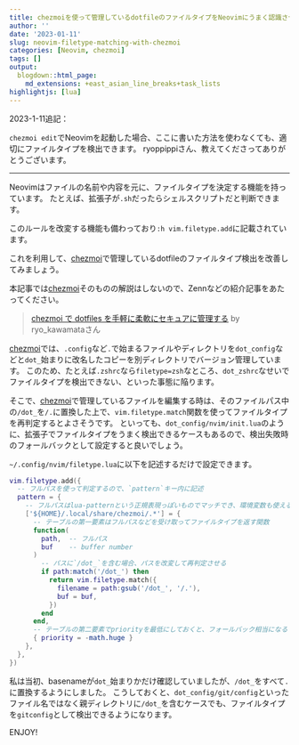 ```yaml
---
title: chezmoiを使って管理しているdotfileのファイルタイプをNeovimにうまく認識させる
author: ''
date: '2023-01-11'
slug: neovim-filetype-matching-with-chezmoi
categories: [Neovim, chezmoi]
tags: []
output:
  blogdown::html_page:
    md_extensions: +east_asian_line_breaks+task_lists
highlightjs: [lua]
---
```


2023-1-11追記：

`chezmoi edit`でNeovimを起動した場合、ここに書いた方法を使わなくても、適切にファイルタイプを検出できます。
ryoppippiさん、教えてくださってありがとうございます。

_________

Neovimはファイルの名前や内容を元に、ファイルタイプを決定する機能を持っています。
たとえば、拡張子が`.sh`だったらシェルスクリプトだと判断できます。

このルールを改変する機能も備わっており`:h vim.filetype.add`に記載されています。

これを利用して、[chezmoi]で管理しているdotfileのファイルタイプ検出を改善してみましょう。

[chezmoi]: https://www.chezmoi.io

本記事では[chezmoi]そのものの解説はしないので、Zennなどの紹介記事をあたってください。

> [chezmoi で dotfiles を手軽に柔軟にセキュアに管理する](https://zenn.dev/ryo_kawamata/articles/introduce-chezmoi) by ryo_kawamataさん

[chezmoi]では、`.config`など`.`で始まるファイルやディレクトリを`dot_config`などと`dot_`始まりに改名したコピーを別ディレクトリでバージョン管理しています。
このため、たとえば`.zshrc`なら`filetype=zsh`なところ、`dot_zshrc`なせいでファイルタイプを検出できない、といった事態に陥ります。

そこで、[chezmoi]で管理しているファイルを編集する時は、そのファイルパス中の`/dot_`を`/.`に置換した上で、`vim.filetype.match`関数を使ってファイルタイプを再判定するとよさそうです。
といっても、`dot_config/nvim/init.lua`のように、拡張子でファイルタイプをうまく検出できるケースもあるので、検出失敗時のフォールバックとして設定すると良いでしょう。

`~/.config/nvim/filetype.lua`に以下を記述するだけで設定できます。

``` lua
vim.filetype.add({
  -- フルパスを使って判定するので、`pattern`キー内に記述
  pattern = {
    -- フルパスはlua-patternという正規表現っぽいものでマッチでき、環境変数も使える
    ['${HOME}/.local/share/chezmoi/.*'] = {
      -- テーブルの第一要素はフルパスなどを受け取ってファイルタイプを返す関数
      function(
        path,  -- フルパス
        buf    -- buffer number
      )
        -- パスに`/dot_`を含む場合、パスを改変して再判定させる
        if path:match('/dot_') then
          return vim.filetype.match({
            filename = path:gsub('/dot_', '/.'),
            buf = buf,
          })
        end
      end,
      -- テーブルの第二要素でpriorityを最低にしておくと、フォールバック相当になる
      { priority = -math.huge }
    },
  },
})
```

私は当初、basenameが`dot_`始まりかだけ確認していましたが、`/dot_`をすべて`.`に置換するようにしました。
こうしておくと、`dot_config/git/config`といったファイル名ではなく親ディレクトリに`/dot_`を含むケースでも、ファイルタイプを`gitconfig`として検出できるようになります。

ENJOY!
